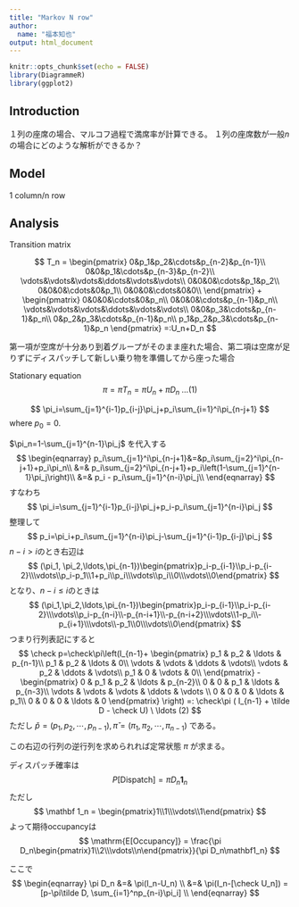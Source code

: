 ---
title: "Markov N row"
author:
  name: "福本知也"
output: html_document
---

```{r setup, include=FALSE}
knitr::opts_chunk$set(echo = FALSE)
library(DiagrammeR)
library(ggplot2)
```

## Introduction

１列の座席の場合、マルコフ過程で満席率が計算できる。
１列の座席数が一般$n$の場合にどのような解析ができるか？

## Model
1 column/n row

## Analysis
Transition matrix 

$$
T_n = \begin{pmatrix}
  0&p_1&p_2&\cdots&p_{n-2}&p_{n-1}\\
  0&0&p_1&\cdots&p_{n-3}&p_{n-2}\\
  \vdots&\vdots&\vdots&\ddots&\vdots&\vdots\\
  0&0&0&\cdots&p_1&p_2\\
  0&0&0&\cdots&0&p_1\\
  0&0&0&\cdots&0&0\\
\end{pmatrix}
+ \begin{pmatrix}
  0&0&0&\cdots&0&p_n\\
  0&0&0&\cdots&p_{n-1}&p_n\\
  \vdots&\vdots&\vdots&\ddots&\vdots&\vdots\\
  0&0&p_3&\cdots&p_{n-1}&p_n\\
  0&p_2&p_3&\cdots&p_{n-1}&p_n\\
  p_1&p_2&p_3&\cdots&p_{n-1}&p_n
\end{pmatrix}
=:U_n+D_n
$$

第一項が空席が十分あり到着グループがそのまま座れた場合、第二項は空席が足りずにディスパッチして新しい乗り物を準備してから座った場合

Stationary equation
$$
\pi = \pi T_n = \pi U_n + \pi D_n \ \ldots(1)
$$

$$
\pi_i=\sum_{j=1}^{i-1}p_{i-j}\pi_j+p_i\sum_{i=1}^i\pi_{n-j+1}
$$
where $p_0=0$.

$\pi_n=1-\sum_{j=1}^{n-1}\pi_j$ を代入する
$$
\begin{eqnarray}
p_i\sum_{j=1}^i\pi_{n-j+1}&=&p_i\sum_{j=2}^i\pi_{n-j+1}+p_i\pi_n\\
  &=& p_i\sum_{j=2}^i\pi_{n-j+1}+p_i\left(1-\sum_{j=1}^{n-1}\pi_j\right)\\
  &=& p_i - p_i\sum_{j=1}^{n-i}\pi_j\\
\end{eqnarray}
$$
すなわち
$$
\pi_i=\sum_{j=1}^{i-1}p_{i-j}\pi_j+p_i-p_i\sum_{j=1}^{n-i}\pi_j
$$
整理して
$$
p_i=\pi_i+p_i\sum_{j=1}^{n-i}\pi_j-\sum_{j=1}^{i-1}p_{i-j}\pi_j 
$$
$n-i>i$のとき右辺は
$$
(\pi_1, \pi_2,\ldots,\pi_{n-1})\begin{pmatrix}p_i-p_{i-1}\\p_i-p_{i-2}\\\vdots\\p_i-p_1\\1+p_i\\p_i\\\vdots\\p_i\\0\\\vdots\\0\end{pmatrix}
$$
となり、$n-i\leq i$のときは
$$
(\pi_1,\pi_2,\ldots,\pi_{n-1})\begin{pmatrix}p_i-p_{i-1}\\p_i-p_{i-2}\\\vdots\\p_i-p_{n-i}\\-p_{n-i+1}\\-p_{n-i+2}\\\vdots\\1-p_i\\-p_{i+1}\\\vdots\\-p_1\\0\\\vdots\\0\end{pmatrix}
$$
つまり行列表記にすると
$$
\check p=\check\pi\left(I_{n-1}+
  \begin{pmatrix}
    p_1 & p_2 & \ldots & p_{n-1}\\
    p_1 & p_2 & \ldots & 0\\
    \vdots & \vdots & \ddots & \vdots\\
    \vdots & p_2 & \ddots & \vdots\\
    p_1 & 0 & \vdots & 0\\
  \end{pmatrix}
  -
  \begin{pmatrix}
    0 & p_1 & p_2 & \ldots & p_{n-2}\\
    0 & 0 & p_1 & \ldots & p_{n-3}\\
    \vdots & \vdots & \vdots & \ddots & \vdots \\
    0 & 0 & 0 & \ldots & p_1\\
    0 & 0 & 0 & \ldots & 0
  \end{pmatrix}
  \right) =: \check\pi ( I_{n-1} + \tilde D - \check U) \ \ldots (2)
$$
ただし
$\check p = (p_1,p_2,\cdots,p_{n-1}), \check\pi=(\pi_1,\pi_2,\cdots,\pi_{n-1})$
である。

この右辺の行列の逆行列を求められれば定常状態 $\pi$ が求まる。

ディスパッチ確率は
$$
P[\mathrm{ Dispatch}] = \pi D_n \mathbf 1_n
$$
ただし
$$
\mathbf 1_n = \begin{pmatrix}1\\1\\\vdots\\1\end{pmatrix}
$$
よって期待occupancyは
$$
\mathrm{E[Occupancy]} = \frac{\pi D_n\begin{pmatrix}1\\2\\\vdots\\n\end{pmatrix}}{\pi D_n\mathbf1_n}
$$

ここで
$$
\begin{eqnarray}
\pi D_n &=& \pi(I_n-U_n) \\
  &=& \pi(I_n-[\check U_n]) = [p-\pi\tilde D, \sum_{i=1}^np_{n-i}\pi_i] \\
\end{eqnarray}
$$


